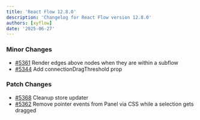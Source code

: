 ```yaml
---
title: 'React Flow 12.8.0'
description: 'Changelog for React Flow version 12.8.0'
authors: [xyflow]
date: '2025-06-27'
---
```


### Minor Changes

- [#5361](https://github.com/xyflow/xyflow/pull/5361) Render edges above nodes when they
  are within a subflow
- [#5344](https://github.com/xyflow/xyflow/pull/5344) Add connectionDragThreshold prop

### Patch Changes

- [#5368](https://github.com/xyflow/xyflow/pull/5368) Cleanup store updater
- [#5362](https://github.com/xyflow/xyflow/pull/5362) Remove pointer events from Panel via
  CSS while a selection gets dragged
